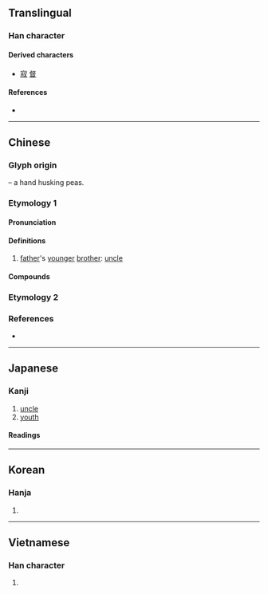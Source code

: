 {{character info/new}}
==Translingual==
===Han character===
{{Han char|rn=29|rad=又|as=06|sn=8|four=27940|canj=YFE|ids=⿰尗又}}

====Derived characters====
* [[寂]] [[督]]

====References====
* {{Han ref|kx=0165.420|dkj=03154|dj=0376.240|hdz=10396.010|uh=53D4|ud=21460|bh=A8FB|bd=43259}}

----

==Chinese==

===Glyph origin===
{{Han etym}}
{{Han compound|又|t1=hand|尗|ls=psc|c1=s|c2=p}} – a hand husking peas.

===Etymology 1===
{{zh-forms}}

====Pronunciation====
{{zh-pron
|m=shū
|c=suk1
|h=pfs=suk
|mn=qz,xm,zz:siok/qz:chiak/tw,xm,zz:chek/qz:cheh
|mn_note=siok - literary; chiak/chek/cheh - vernacular
|mn-t=zêg4
|mc=y
|oc=y
|ma=
|cat=n
}}

====Definitions====
{{zh-noun}}

# [[father]]'s [[younger]] [[brother]]: [[uncle]]

====Compounds====
{{zh-der|}}

===Etymology 2===
{{zh-see|掓|v}}

===References===
* {{R:twedu|C04273-001}}

{{zh-cat|Family}}

----

==Japanese==

===Kanji===
{{ja-kanji|grade=c|rs=又06}}

# [[uncle]]
# [[youth]]

====Readings====
{{ja-readings
|goon=すく
|kanon=しゅく
|kun=おじ-
}}

----

==Korean==

===Hanja===
{{ko-hanja|hangeul=숙|rv=suk|mr=suk}}

# {{defn|lang=ko|sort=又06}}

----

==Vietnamese==

===Han character===
{{vi-hantu|[[thúc]]|rs=又06}}

# {{defn|lang=vi|sort=又06}}